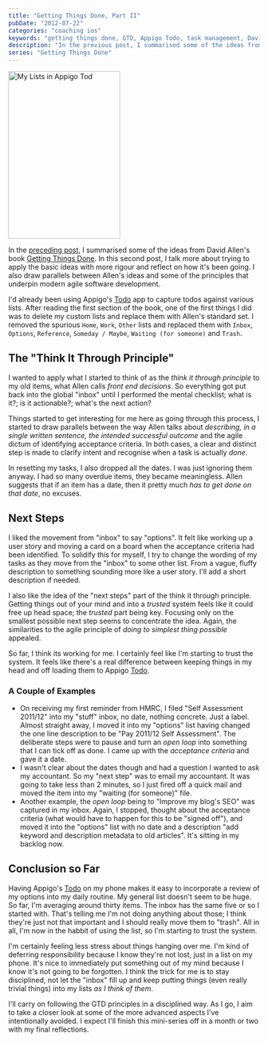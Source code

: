 ```yaml
---
title: "Getting Things Done, Part II"
pubDate: "2012-07-22"
categories: "coaching ios"
keywords: "getting things done, GTD, Appigo Todo, task management, David Allen, Stree-free productivity, agile vs GTD"
description: "In the previous post, I summarised some of the ideas from David Allen's book Getting Things Done. In this post, I talk more about applying the basic ideas and talk about the parallels between GTD and agile software development."
series: "Getting Things Done"
---
```





<Image src={appigo_todo} alt="My Lists in Appigo Tod" width="224" height="336" />


In the [preceding post](/blog/2012-07-20-getting-things-done-i), I summarised some of the ideas from David Allen's book [Getting Things Done](http://amzn.to/Tm1FdQ). In this second post, I talk more about trying to apply the basic ideas with more rigour and reflect on how it's been going. I also draw parallels between Allen's ideas and some of the principles that underpin modern agile software development.

I'd already been using Appigo's [Todo](http://www.appigo.com/todo) app to capture todos against various lists. After reading the first section of the book, one of the first things I did was to delete my custom lists and replace them with Allen's standard set. I removed the spurious `Home`, `Work`, `Other` lists and replaced them with `Inbox`, `Options`, `Reference`, `Someday / Maybe`, `Waiting (for someone)` and `Trash`.


## The "Think It Through Principle"

I wanted to apply what I started to think of as the _think it through principle_ to my old items, what Allen calls _front end decisions_. So everything got put back into the global "inbox" until I performed the mental checklist; what is it?; is it actionable?; what's the next action?

Things started to get interesting for me here as going through this process, I started to draw parallels between the way Allen talks about _describing, in a single written sentence, the intended successful outcome_ and the agile dictum of identifying acceptance criteria. In both cases, a clear and distinct step is made to clarify intent and recognise when a task is actually _done_.

In resetting my tasks, I also dropped all the dates. I was just ignoring them anyway. I had so many overdue items, they became meaningless. Allen suggests that if an item has a date, then it pretty much _has to get done on that date_, no excuses.


## Next Steps

I liked the movement from "inbox" to say "options". It felt like working up a user story and moving a card on a board when the acceptance criteria had been identified. To solidify this for myself, I try to change the wording of my tasks as they move from the "inbox" to some other list. From a vague, fluffy description to something sounding more like a user story. I'll add a short description if needed.

I also like the idea of the "next steps" part of the think it through principle. Getting things out of your mind and into a _trusted_ system feels like it could free up head space; the _trusted_ part being key. Focusing only on the smallest possible next step seems to concentrate the idea. Again, the similarities to the agile principle of _doing to simplest thing possible_ appealed.

So far, I think its working for me. I certainly feel like I'm starting to trust the system. It feels like there's a real difference between keeping things in my head and off loading them to Appigo [Todo](http://www.appigo.com/todo).

### A Couple of Examples

* On receiving my first reminder from HMRC, I filed "Self Assessment 2011/12" into my "stuff" inbox, no date, nothing concrete. Just a label. Almost straight away, I moved it into my "options" list having changed the one line description to be "Pay 2011/12 Self Assessment". The deliberate steps were to pause and turn an _open loop_ into something that I can tick off as done. I came up with the _acceptance criteria_ and gave it a date.
* I wasn't clear about the dates though and had a question I wanted to ask my accountant. So my "next step" was to email my accountant. It was going to take less than 2 minutes, so I just fired off a quick mail and moved the item into my "waiting (for someone)" file.
* Another example, the _open loop_ being to "Improve my blog's SEO" was captured in my inbox. Again, I stopped, thought about the acceptance criteria (what would have to happen for this to be "signed off"), and moved it into the "options" list with no date and a description "add keyword and description metadata to old articles". It's sitting in my backlog now.


## Conclusion so Far

Having Appigo's [Todo](http://www.appigo.com/todo) on my phone makes it easy to incorporate a review of my options into my daily routine. My general list doesn't seem to be huge. So far, I'm averaging around thirty items. The inbox has the same five or so I started with. That's telling me I'm not doing anything about those; I think they're just not that important and I should really move them to "trash". All in all, I'm now in the habbit of using the list, so I'm starting to trust the system.

I'm certainly feeling less stress about things hanging over me. I'm kind of deferring responsibility because I know they're not lost, just in a list on my phone. It's nice to immediately put something out of my mind because I know it's not going to be forgotten. I think the trick for me is to stay disciplined, not let the "inbox" fill up and keep putting things (even really trivial things) into my lists _as I think of them_.

I'll carry on following the GTD principles in a disciplined way. As I go, I aim to take a closer look at some of the more advanced aspects I've intentionally avoided. I expect I'll finish this mini-series off in a month or two with my final reflections.
